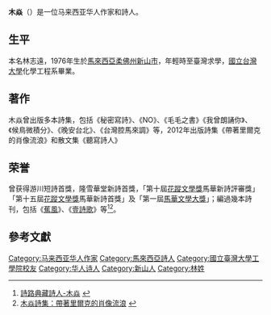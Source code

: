 '''木焱'''（{{bd|1976年||catidx=Mu木}}）是一位马来西亚华人作家和詩人。

==生平==
本名林志遠，1976年生於[[馬來西亞|馬來西亞]][[柔佛州|柔佛州]][[新山市|新山市]]，年輕時至臺灣求學，[[國立台灣大學|國立台灣大學]]化學工程系畢業。

==著作==
木焱曾出版多本詩集，包括《秘密寫詩》、《NO》、《毛毛之書》《我曾朗誦你》、《候鳥微積分》、《晚安台北》、《台灣腔馬來調》等，2012年出版詩集《帶著里爾克的肖像流浪》和散文集《聽寫詩人》

==荣誉==
曾获得游川短詩首獎，隆雪華堂新詩首獎，「第十屆[[花蹤文學獎|花蹤文學獎]]馬華新詩評審獎」「第十五屆[[花蹤文學獎|花蹤文學獎]]馬華新詩首獎」及「第一屆[[馬華文學大獎|馬華文學大獎]]」；編過幾本詩刊，包括《[[蕉風|蕉風]]》、《[[壹詩歌|壹詩歌]]》等<ref>[http://dcc.ndhu.edu.tw/poemroad/mu-yan 詩路典藏詩人-木焱] {{webarchive|url=https://web.archive.org/web/20120222201145/http://dcc.ndhu.edu.tw/poemroad/mu-yan |date=2012-02-22 }}</ref><ref>[http://m.books.com.tw/product/showmorehtml/0010536742 木焱詩集：帶著里爾克的肖像流浪] {{webarchive|url=https://web.archive.org/web/20151208080538/http://m.books.com.tw/product/showmorehtml/0010536742 |date=2015-12-08 }}</ref>。

==參考文獻==  
{{reflist}}

{{DEFAULTSORT:M}}
[[Category:马来西亚华人作家|Category:马来西亚华人作家]]
[[Category:馬來西亞詩人|Category:馬來西亞詩人]]
[[Category:國立臺灣大學工學院校友|Category:國立臺灣大學工學院校友]]
[[Category:华人诗人|Category:华人诗人]]
[[Category:新山人|Category:新山人]]
[[Category:林姓|Category:林姓]]